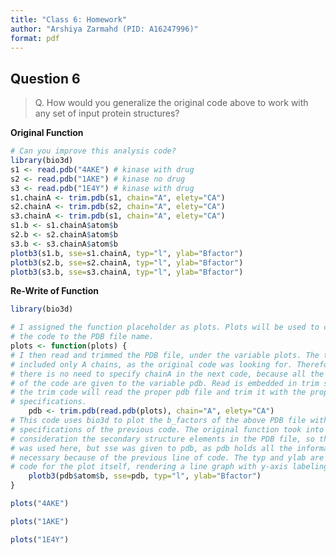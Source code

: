```yaml
---
title: "Class 6: Homework"
author: "Arshiya Zarmahd (PID: A16247996)"
format: pdf
---
```


## Question 6

> Q. How would you generalize the original code above to work with any set of 
input protein structures?

**Original Function**

```r
# Can you improve this analysis code?
library(bio3d)
s1 <- read.pdb("4AKE") # kinase with drug
s2 <- read.pdb("1AKE") # kinase no drug
s3 <- read.pdb("1E4Y") # kinase with drug
s1.chainA <- trim.pdb(s1, chain="A", elety="CA")
s2.chainA <- trim.pdb(s2, chain="A", elety="CA")
s3.chainA <- trim.pdb(s1, chain="A", elety="CA")
s1.b <- s1.chainA$atom$b
s2.b <- s2.chainA$atom$b
s3.b <- s3.chainA$atom$b
plotb3(s1.b, sse=s1.chainA, typ="l", ylab="Bfactor")
plotb3(s2.b, sse=s2.chainA, typ="l", ylab="Bfactor")
plotb3(s3.b, sse=s3.chainA, typ="l", ylab="Bfactor")
```

**Re-Write of Function**

```r
library(bio3d)
```

```r
# I assigned the function placeholder as plots. Plots will be used to connect 
# the code to the PDB file name. 
plots <- function(plots) {
# I then read and trimmed the PDB file, under the variable plots. The trim 
# included only A chains, as the original code was looking for. Therefore, 
# there is no need to specify chainA in the next code, because all the details 
# of the code are given to the variable pdb. Read is embedded in trim so that 
# the trim code will read the proper pdb file and trim it with the proper 
# specifications.
    pdb <- trim.pdb(read.pdb(plots), chain="A", elety="CA")
# This code uses bio3d to plot the b_factors of the above PDB file with the 
# specifications of the previous code. The original function took into 
# consideration the secondary structure elements in the PDB file, so the same 
# was used here, but sse was given to pdb, as pdb holds all the information 
# necessary because of the previous line of code. The typ and ylab are specific 
# code for the plot itself, rendering a line graph with y-axis labeling. 
    plotb3(pdb$atom$b, sse=pdb, typ="l", ylab="Bfactor")
}

plots("4AKE")
```

```r
plots("1AKE")
```

```r
plots("1E4Y")
```
























